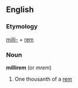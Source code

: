==English==
=== Etymology ===
[[milli-]] + [[rem]]
===Noun===
'''millirem'''   (or ''mrem'')
#One thousanth of a [[rem]]